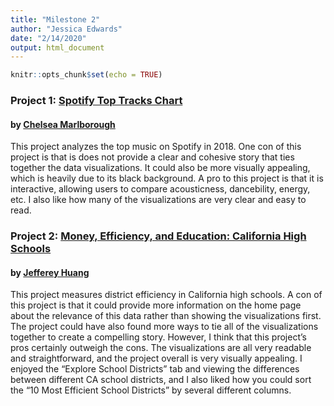 ```yaml
---
title: "Milestone 2"
author: "Jessica Edwards"
date: "2/14/2020"
output: html_document
---
```


```r
knitr::opts_chunk$set(echo = TRUE)
```

### Project 1: [Spotify Top Tracks Chart](https://chelseamarlborough.shinyapps.io/spotify_top_100_2018/)
#### by [Chelsea Marlborough](https://github.com/chelseamarlborough)

This project analyzes the top music on Spotify in 2018. One con of this project is that is does not provide a clear and cohesive story that ties together the data visualizations. It could also be more visually appealing, which is heavily due to its black background. A pro to this project is that it is interactive, allowing users to compare acousticness, dancebility, energy, etc. I also like how many of the visualizations are very clear and easy to read. 


### Project 2: [Money, Efficiency, and Education: California High Schools](https://jeffereyhuang.shinyapps.io/ca-edu-spend-effects/)
#### by [Jefferey Huang](https://github.com/jeffereyhuang/ca-school-district-efficiency)

This project measures district efficiency in California high schools. A con of this project is that it could provide more information on the home page about the relevance of this data rather than showing the visualizations first. The project could have also found more ways to tie all of the visualizations together to create a compelling story. However, I think that this project's pros certainly outweigh the cons. The visualizations are all very readable and straightforward, and the project overall is very visually appealing. I enjoyed the "Explore School Districts" tab and viewing the differences between different CA school districts, and I also liked how you could sort the "10 Most Efficient School Districts" by several different columns.


